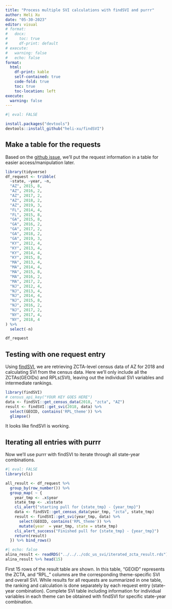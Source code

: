 ```yaml
---
title: "Process multiple SVI calculations with findSVI and purrr"
author: Heli Xu
date: "05-30-2023"
editor: visual
# format: 
#   docx:
#     toc: true
#     df-print: default
# execute: 
#   warning: false
#   echo: false
format:
  html:
    df-print: kable
    self-contained: true
    code-fold: true
    toc: true
    toc-location: left
execute:
  warning: false
---
```


```r
#| eval: FALSE 

install.packages("devtools")
devtools::install_github("heli-xu/findSVI")
```

## Make a table for the requests

Based on the [github issue](https://github.com/heli-xu/svi-calculation/issues/3), we'll put the request information in a table for easier access/manipulation later.

```r
library(tidyverse)
df_request <- tribble(
  ~state, ~year, ~n,
  "AZ", 2015, 8,
  "AZ", 2016, 2,
  "AZ", 2017, 2,
  "AZ", 2018, 2,
  "AZ", 2019, 3,
  "FL", 2014, 4,
  "FL", 2015, 8,
  "GA", 2015, 8,
  "GA", 2016, 2,
  "GA", 2017, 2,
  "GA", 2018, 2,
  "GA", 2019, 3,
  "KY", 2012, 4,
  "KY", 2013, 4,
  "KY", 2014, 4,
  "KY", 2015, 8,
  "MA", 2013, 4,
  "MA", 2014, 4,
  "MA", 2015, 8,
  "MA", 2016, 2,
  "MA", 2017, 2,
  "NJ", 2012, 4,
  "NJ", 2013, 4,
  "NJ", 2014, 4,
  "NJ", 2015, 8,
  "NJ", 2016, 2,
  "NJ", 2017, 2,
  "NY", 2017, 4,
  "NY", 2018, 4
) %>%
  select(-n)

df_request

```

## Testing with one request entry

Using [findSVI](https://heli-xu.github.io/findSVI/index.html), we are retrieving ZCTA-level census data of AZ for 2018 and calculating SVI from the census data. Here we'll only include all the ZCTAs(GEOIDs) and RPLs(SVI), leaving out the individual SVI variables and intermediate rankings.

```r
library(findSVI)
# census_api_key("YOUR KEY GOES HERE")
data <- findSVI::get_census_data(2018, "zcta", "AZ")
result <- findSVI::get_svi(2018, data) %>% 
  select(GEOID, contains('RPL_theme')) %>% 
  glimpse()
```

It looks like findSVI is working.

## Iterating all entries with purrr

Now we'll use purrr with findSVI to iterate through all state-year combinations.

```r
#| eval: FALSE
library(cli)

all_result <- df_request %>%
  group_by(row_number()) %>%
  group_map( ~ {
    year_tmp <- .x$year
    state_tmp <- .x$state
    cli_alert("starting pull for {state_tmp} - {year_tmp}")
    data <- findSVI::get_census_data(year_tmp, "zcta", state_tmp)
    result <- findSVI::get_svi(year_tmp, data) %>%
      select(GEOID, contains('RPL_theme')) %>%
      mutate(year  = year_tmp, state = state_tmp)
    cli_alert_success("Finished pull for {state_tmp} - {year_tmp}")
    return(result)
  }) %>% bind_rows()
```

```r
#| echo: false
alina_result <- readRDS("../../../cdc_us_svi/iterated_zcta_result.rds")
alina_result %>% head(15)
```

First 15 rows of the result table are shown. In this table, "GEOID" represents the ZCTA, and "RPL\_" columns are the corresponding theme-specific SVI and overall SVI. While results for all requests are summarized in one table, the ranking and calculation is done separately by each request entry (state-year combination). Complete SVI table including information for individual variables in each theme can be obtained with findSVI for specific state-year combination.
